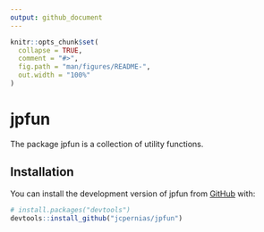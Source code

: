 ```yaml
---
output: github_document
---
```


<!-- README.md is generated from README.Rmd. Please edit that file -->

```r
knitr::opts_chunk$set(
  collapse = TRUE,
  comment = "#>",
  fig.path = "man/figures/README-",
  out.width = "100%"
)
```

# jpfun

<!-- badges: start -->
<!-- badges: end -->

The package jpfun is a collection of utility functions.

## Installation

You can install the development version of jpfun from
[GitHub](https://github.com/) with:

``` r
# install.packages("devtools")
devtools::install_github("jcpernias/jpfun")
```
